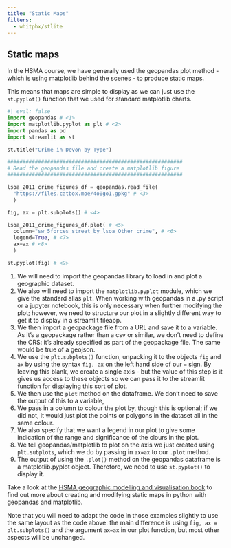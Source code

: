 ```yaml
---
title: "Static Maps"
filters:
  - whitphx/stlite
---
```


## Static maps

In the HSMA course, we have generally used the geopandas plot method - which is using matplotlib behind the scenes - to produce static maps.

This means that maps are simple to display as we can just use the `st.pyplot()` function that we used for standard matplotlib charts.

```python
#| eval: false
import geopandas # <1>
import matplotlib.pyplot as plt # <2>
import pandas as pd
import streamlit as st

st.title("Crime in Devon by Type")

#########################################################
# Read the geopandas file and create a matplotlib figure
#########################################################

lsoa_2011_crime_figures_df = geopandas.read_file(
  "https://files.catbox.moe/4o0go1.gpkg" # <3>
  )

fig, ax = plt.subplots() # <4>

lsoa_2011_crime_figures_df.plot( # <5>
  column="sw_5forces_street_by_lsoa_Other crime", # <6>
  legend=True, # <7>
  ax=ax # <8>
  )

st.pyplot(fig) # <9>
```

1. We will need to import the geopandas library to load in and plot a geographic dataset.
2. We also will need to import the `matplotlib.pyplot` module, which we give the standard alias `plt`. When working with geopandas in a .py script or a jupyter notebook, this is only necessary when further modifying the plot; however, we need to structure our plot in a slightly different way to get it to display in a streamlit fileapp.
3. We then import a geopackage file from a URL and save it to a variable. As it's a geopackage rather than a csv or similar, we don't need to define the CRS: it's already specified as part of the geopackage file. The same would be true of a geojson.
4. We use the `plt.subplots()` function, unpacking it to the objects `fig` and `ax` by using the syntax `fig, ax` on the left hand side of our `=` sign. By leaving this blank, we create a single axis - but the value of this step is it gives us access to these objects so we can pass it to the streamlit function for displaying this sort of plot.
5. We then use the `plot` method on the dataframe. We don't need to save the output of this to a variable,
6. We pass in a column to colour the plot by, though this is optional; if we did not, it would just plot the points or polygons in the dataset all in the same colour.
7. We also specify that we want a legend in our plot to give some indication of the range and significance of the clours in the plot.
8. We tell geopandas/matplotlib to plot on the axis we just created using `plt.subplots`, which we do by passing in `ax=ax` to our `.plot` method.
9. The output of using the `.plot()` method on the geopandas dataframe is a matplotlib.pyplot object. Therefore, we need to use `st.pyplot()` to display it.


<!-- ```{stlite-python}
import micropip
await micropip.install("geopandas")
await micropip.install("matplotlib")
await micropip.install("fiona")
import geopandas
import matplotlib.pyplot as plt
import pandas as pd
import streamlit as st

st.title("Crime in Devon by Type")

#########################################################
# Read the geopandas file and create a matplotlib figure
#########################################################

lsoa_2011_crime_figures_df = geopandas.read_file(
  "https://files.catbox.moe/4o0go1.gpkg"
  )

fig, ax = plt.subplots()

lsoa_2011_crime_figures_df.plot(
  column="sw_5forces_street_by_lsoa_Other crime",
  legend=True,
  ax=ax
  )

st.pyplot(fig)
``` -->

:::{.callout-tip}
Take a look at the [HSMA geographic modelling and visualisation book](https://hsma-programme.github.io/hsma6_geographic_optimisation_and_visualisation_book/python_geopandas_matplotlib.html) to find out more about creating and modifying static maps in python with geopandas and matplotlib.

Note that you will need to adapt the code in those examples slightly to use the same layout as the code above: the main difference is using `fig, ax = plt.subplots()` and the argument `ax=ax` in our plot function, but most other aspects will be unchanged.
:::
